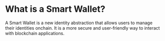 # What is a Smart Wallet?

A Smart Wallet is a new identity abstraction that allows users to manage their identities onchain. It is a more secure and user-friendly way to interact with blockchain applications.
